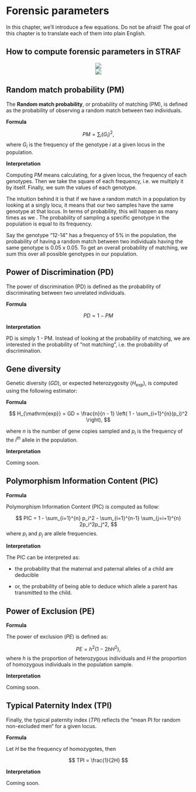 # Forensic parameters

In this chapter, we'll introduce a few equations. Do not be afraid! The goal of
this chapter is to translate each of them into plain English.

## How to compute forensic parameters in STRAF

<center><img src="img/capture_forensics_parameters_1.png" class="capture"/></center>

<center><img src="img/capture_forensics_parameters_2.png" class="capture"/></center>

## Random match probability (PM)

The __Random match probability__, or probability of matching (PM), is defined as
the probability of observing a random match between two individuals.

__Formula__

$$
PM = \sum_i (G_i)^2,
$$
where $G_i$ is the frequency of the genotype $i$ at a given locus in the population.

__Interpretation__

Computing $PM$ means calculating, for a given locus, the frequency of each 
genotypes. Then we take the square of each frequency, i.e. we multiply it by itself.
Finally, we sum the values of each genotype.

The intuition behind it is that if we have a random match in a population by looking
at a singly locu, it means that our two samples have the same genotype at that locus.
In terms of probability, this will happen as many times as we .
The probability of sampling a specific genotype in the population is equal to its frequency.

Say the genotype "12-14" has a frequency of 5% in the population, the probability of
having a random match between two individuals having the same genotype is 0.05 x 0.05.
To get an overall probability of matching, we sum this over all possible genotypes
in our population.

## Power of Discrimination (PD)

The power of discrimination (PD) is defined as the probability of
discriminating between two unrelated individuals.

__Formula__

$$
PD = 1 - PM
$$

__Interpretation__

PD is simply 1 - PM. Instead of looking at the probability of matching, we are
interested in the probability of "not matching", i.e. the probability of discrimination.

## Gene diversity

Genetic diversity ($GD$), or expected heterozygosity ($H_{\mathrm{exp}}$), is 
computed using the following estimator:

__Formula__

$$
  H_{\mathrm{exp}} = GD = \frac{n}{n - 1} \left( 1 - \sum_{i=1}^{n}(p_i)^2 \right),
$$

where $n$ is the number of gene copies sampled and $p_i$ is the
frequency of the $i^{th}$ allele in the population.

__Interpretation__

Coming soon.

## Polymorphism Information Content (PIC)

__Formula__

Polymorphism Information Content (PIC) is computed as follow:

$$
PIC = 1 - \sum_{i=1}^{n} p_i^2 - \sum_{i=1}^{n-1} \sum_{j=i+1}^{n} 2p_i^2p_j^2,
$$
where $p_i$ and $p_j$ are allele frequencies.

__Interpretation__

The PIC can be interpreted as:

* the probability that the maternal and paternal alleles of a child are
deducible

* or, the probability of being able to deduce which allele a
parent has transmitted to the child.


## Power of Exclusion (PE)

__Formula__

The power of exclusion ($PE$) is defined as:

$$
PE = h^2\left(1 - 2hH^2\right),
$$
where $h$ is the proportion of heterozygous individuals and $H$ the
proportion of homozygous individuals in the population sample.

__Interpretation__

Coming soon.

## Typical Paternity Index (TPI)

Finally, the typical paternity index ($TPI$) reflects the “mean PI for
random non-excluded men“ for a given locus. 

__Formula__

Let $H$ be the frequency of homozygotes, then

$$
TPI = \frac{1}{2H}
$$

__Interpretation__

Coming soon.